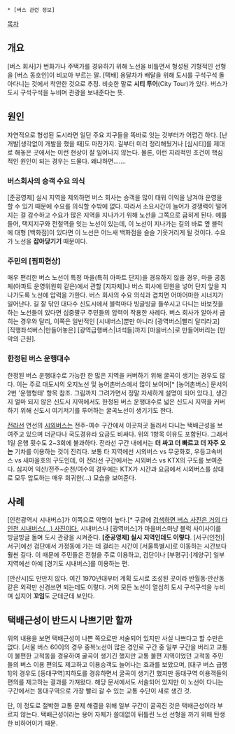  * [버스 관련 정보]

'''{{{+1 宅配根性}}}'''

[[목차]]
== 개요 ==
[버스 회사]가 번화가나 주택가를 경유하기 위해 노선을 비틀면서 형성된 기형적인 선형을 [버스 동호인]이 비꼬아 부르는 말. [택배] 용달차가 배달을 위해 도시를 구석구석 돌아다니는 것에서 착안한 것으로 추정.
비슷한 말로 '''시티 투어'''(City Tour)가 있다. 버스가 도시 구석구석을 누비며 관광을 보내준다는 뜻.
== 원인 ==
자연적으로 형성된 도시라면 일단 주요 지구들을 똑바로 잇는 것부터가 어렵긴 하다. [난개발|생각없이 개발을 했을 때]도 마찬가지. 길부터 미리 정리해뒀거나 [심시티]를 제대로 해놓은 곳에서는 이런 현상이 잘 일어나지 않는다.
물론, 이런 지리적인 조건이 핵심적인 원인이 되는 경우는 드물다. 왜냐하면…….
=== 버스회사의 승객 수요 의식 ===
[준공영제] 실시 지역을 제외하면 버스 회사는 승객을 많이 태워 이익을 남겨야 운영을 할 수 있기 때문에 수요를 의식할 수밖에 없다. 따라서 소요시간이 늘어가 경쟁력이 떨어지는 걸 감수하고 수요가 많은 지역을 지나가기 위해 노선을 그쪽으로 굽히게 된다. 예를 들어, 택지지구와 전철역을 잇는 노선이 있는데, 이 노선이 지나가는 길의 바로 옆 블럭에 대형 [백화점]이 있다면 이 노선은 어느새 백화점을 슬슬 기웃거리게 될 것이다. 수요가 노선을 '''잡아당기기''' 때문이다.
=== 주민의 [핌피현상] ===
매우 편리한 버스 노선이 특정 마을(특히 아파트 단지)을 경유하지 않을 경우, 마을 공동체(아파트 운영위원회 같은)에서 관할 [지자체]나 버스 회사에 민원을 넣어 단지 앞을 지나가도록 노선에 압력을 가한다. 버스 회사의 수요 의식과 겹치면 어마어마한 시너지가 일어난다. 길 잘 닦인 대다수 신도시에서 블럭마다 빙글빙글 들쑤시고 다니는 바보짓을 하는 노선들이 있다면 십중팔구 주민들의 압력이 작용한 사례다. 버스 회사가 알아서 굽히는 경우와 달리, 이쪽은 일반적인 [시내버스]뿐만 아니라 [광역버스|빨리 달리라고] [직행좌석버스|만들어놓은] [광역급행버스|녀석들]까지 [마을버스]로 만들어버리는 [만악의 근원].
=== 한정된 버스 운행대수 ===
한정된 버스 운행대수로 가능한 한 많은 지역을 커버하기 위해 굴곡이 생기는 경우도 많다. 이는 주로 대도시의 오지노선 및 농어촌버스에서 많이 보이며[* [농어촌버스] 문서의 2번 '운행형태' 항목 참조. 그림까지 그려가면서 정말 자세하게 설명이 되어 있다.], 생긴 지 얼마 되지 않은 신도시 지역에서도 한정된 버스 운행대수로 넓은 신도시 지역을 커버하기 위해 신도시 여기저기를 투어하는 굴곡노선이 생기기도 한다.

[[전라선]] 연선의 [[시외버스]]는 전주-여수 구간에서 이곳저곳 들러서 다니는 택배근성을 보여주고 있으며 더군다나 국도경유라 요금도 비싸다. 위의 1항목 이유도 포함된다. 그래서 1일 운행 횟수도 2~3회에 불과하다. 전라선 구간 내에서는 '''더 싸고 더 빠르고 더 자주 오는''' 기차를 이용하는 것이 진리다. 보통 타 지역에선 시외버스 vs 무궁화호, 우등고속버스 vs 새마을호의 구도인데, 이 전라선 구간에서는 시외버스 vs KTX의 구도를 보여준다. 심지어 익산/전주~순천/여수의 경우에는 KTX가 시간과 요금에서 시외버스를 상대로 모두 압도하는 매우 희귀한(...) 모습을 보여준다.
== 사례 ==
[인천광역시 시내버스]가 이쪽으로 악명이 높다.[* 구글에 [https://www.google.co.kr/search?q=%ED%83%9D%EB%B0%B0%EA%B7%BC%EC%84%B1&newwindow=1&source=lnms&tbm=isch&sa=X&ei=P-YvVbq1FIe4mAXbsIDYBg&ved=0CAgQ_AUoAg&biw=836&bih=900#imgdii=V3TU7MmwwSSKDM%3A%3BV3TU7MmwwSSKDM%3A%3BrVoW8JdHJz0K0M%3A&imgrc=V3TU7MmwwSSKDM%253A%3BcQ28ZKrBPNJaeM%3Bhttp%253A%252F%252Fgooswiki.com%252Fimages%252Fc%252Fcd%252F%2525EC%25259D%2525B8%2525EC%2525B2%25259C%2525EA%2525B4%252591%2525EC%252597%2525AD%2525EC%25258B%25259C1.gif%3Bhttp%253A%252F%252Fgooswiki.com%252Findex.php%253Ftitle%253D%2525EC%25259D%2525B8%2525EC%2525B2%25259C%2525EA%2525B4%252591%2525EC%252597%2525AD%2525EC%25258B%25259C%3B672%3B604|택배근성]을 검색하면 버스 사진은 거의 다 인천 시내버스(...) 사진이다.] 시내버스나 [광역버스]가 마을버스마냥 블럭 사이사이를 빙글빙글 돌며 도시 관광을 시켜준다. '''[준공영제] 실시 지역인데도 이렇다'''. [서구(인천)|서구]에선 검단에서 가정동에 가는 데 걸리는 시간이 [서울특별시]로 이동하는 시간보다 훨씬 길다. 이 때문에 주민들은 전철을 주로 이용하고, 검단이나 [부평구]·[계양구] 일부 지역에선 아예 [경기도 시내버스]를 이용하는 편.

[안산시]도 만만치 않다. 여긴 1970년대부터 계획 도시로 조성된 곳이라 반월동·안산동 같은 외곽만 신경쓰면 되는데도 이렇다. 거의 모든 노선이 열심히 도시 구석구석을 누비며 심지어 '''꼬임'''도 군데군데 보인다.
== 택배근성이 반드시 나쁘기만 할까 ==
위의 내용을 보면 택배근성이 나쁜 쪽으로만 서술되어 있지만 사실 나쁘다고 할 수만은 없다. [서울 버스 600]의 경우 중복노선이 많은 경인로 구간 중 일부 구간을 버리고 교통이 불편한 고척동을 경유하여 굴곡이 생기긴 했지만 교통 불편 지역이었던 고척동 주민들의 버스 이용 편의도 제고하고 이용승객도 늘어나는 효과를 보았으며, [대구 버스 급행1]의 경우도 [동대구역]지하도를 경유하면서 굴곡이 생기긴 했지만 동대구역 이용객들의 편의를 제고하는 결과를 가져왔다. 해당 문서에서도 서술되어 있지만 이 노선이 다니는 구간에서는 동대구역으로 가장 빨리 갈 수 있는 교통 수단이 새로 생긴 것.

단, 이 정도로 절박한 교통 문제 해결을 위해 일부 구간이 굴곡진 것은 택배근성이라 부르지 않는다. 택배근성이라는 용어 자체가 쓸데없이 뒤틀린 노선 선형을 까기 위해 탄생한 비하어이기 때문.
